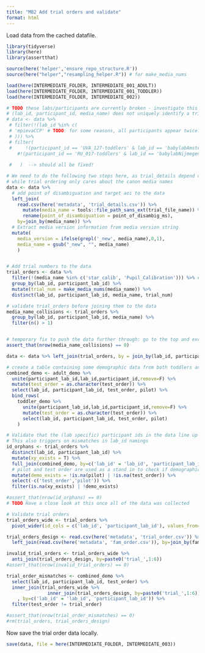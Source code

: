 ```yaml
---
title: "MB2 Add trial orders and validate"
format: html
---
```


Load data from the cached datafile. 

```r
library(tidyverse)
library(here)
library(assertthat)

source(here('helper','ensure_repo_structure.R'))
source(here("helper","resampling_helper.R")) # for make_media_nums
```

```r
load(here(INTERMEDIATE_FOLDER, INTERMEDIATE_001_ADULT))
load(here(INTERMEDIATE_FOLDER, INTERMEDIATE_001_TODDLER))
load(here(INTERMEDIATE_FOLDER, INTERMEDIATE_002))
```


```r
# TODO these labs/participants are currently broken - investigate this
# (lab_id, participant_id, media_name) does not uniquely identify a trial_number
# data <- data %>% 
 # filter(!(lab_id %in% c(
 # 'mpievaCCP' # TODO: for some reasons, all participants appear twice? This is due to mpievaccp and mecdmpihcbs using the same prefix in their participant id --> fixed through unique participants_lab-id!
 # ))) %>% 
 # filter(
 #     !(participant_id == 'UVA_127-toddlers' & lab_id == 'babylabAmsterdam') # & # TODO: This participant appears twice, (wait, didn't we try to fix this?)
    #!(participant_id == 'RU_017-toddlers' & lab_id == 'babylabNijmegen') # duplicate - fixed
     
 #   )  --> should all be fixed!

# We need to do the following two steps here, as trial_details depend on specific filenames, 
# while trial ordering only cares about the canon media names
data <- data %>%
  # add point of disambiguation and target aoi to the data
  left_join(
    read.csv(here('metadata', 'trial_details.csv')) %>%
      mutate(media_name = tools::file_path_sans_ext(trial_file_name)) %>%
      rename(point_of_disambiguation = point_of_disambig_ms), 
    by=join_by(media_name)) %>%
  # Extract media version information from media version string
  mutate( 
    media_version = ifelse(grepl('_new', media_name),0,1),
    media_name = gsub("_new", "", media_name)
    )


# Add trial numbers to the data
trial_orders <- data %>%
  filter(!(media_name %in% c('star_calib', 'Pupil_Calibration'))) %>% # remove calibration from numbering
  group_by(lab_id, participant_lab_id) %>%
  mutate(trial_num = make_media_nums(media_name)) %>%
  distinct(lab_id, participant_lab_id, media_name, trial_num)

# validate trial_orders before joining them to the data
media_name_collisions <- trial_orders %>% 
  group_by(lab_id, participant_lab_id, media_name) %>% 
  filter(n() > 1)


# temporary fix to push the data further through: go to the top and exclude specific labs 
assert_that(nrow(media_name_collisions) == 0)

data <- data %>% left_join(trial_orders, by = join_by(lab_id, participant_lab_id, media_name))

# create a table containing some demographic data from both toddlers and adults to perform integrity checks
combined_demo <- adult_demo %>%
  unite(participant_lab_id,lab_id,participant_id,remove=F) %>%
  mutate(test_order = as.character(test_order)) %>%
  select(lab_id, participant_lab_id, test_order, pilot) %>% 
  bind_rows(
    toddler_demo %>%
      unite(participant_lab_id,lab_id,participant_id,remove=F) %>%
      mutate(test_order = as.character(test_order)) %>%
      select(lab_id, participant_lab_id, test_order, pilot)
    )

# Validate that the (lab specific) participant ids in the data line up with the ids from the (lab specific) demographic files
# This also triggers on mismatches in lab_id namings
id_orphans <- trial_orders %>% 
  distinct(lab_id, participant_lab_id) %>% 
  mutate(xy_exists = T) %>%
  full_join(combined_demo, by=c('lab_id' = 'lab_id', 'participant_lab_id')) %>%
  # pilot and test order are used as a stand in to check if demographic data for this participant exists
  mutate(demo_exists = !is.na(pilot) | !is.na(test_order)) %>%
  select(-c('test_order','pilot')) %>% 
  filter(is.na(xy_exists) | !demo_exists)

#assert_that(nrow(id_orphans) == 0)
# TODO Have a close look at this once all of the data was collected

# Validate trial orders
trial_orders_wide <- trial_orders %>%
  pivot_wider(id_cols = c('lab_id', 'participant_lab_id'), values_from=media_name, names_from=trial_num, names_prefix='trial_')

trial_orders_design <- read.csv(here('metadata', 'trial_order.csv')) %>% 
  left_join(read.csv(here('metadata', 'fam_order.csv')), by=join_by(fam_order))

invalid_trial_orders <- trial_orders_wide %>% 
  anti_join(trial_orders_design, by=paste0('trial_',1:6))
#assert_that(nrow(invalid_trial_orders) == 0)

trial_order_mismatches <- combined_demo %>%
  select(lab_id, participant_lab_id, test_order) %>% 
  inner_join(trial_orders_wide %>% 
               inner_join(trial_orders_design, by=paste0('trial_',1:6)) # determine seen trials
    , by=c('lab_id' = 'lab_id', 'participant_lab_id')) %>% 
  filter(test_order != trial_order)

#assert_that(nrow(trial_order_mismatches) == 0)
#rm(trial_orders, trial_orders_design)
```

Now save the trial order data locally.

```r
save(data, file = here(INTERMEDIATE_FOLDER, INTERMEDIATE_003))
```